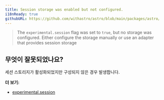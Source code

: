 ```yaml
---
title: Session storage was enabled but not configured.
i18nReady: true
githubURL: https://github.com/withastro/astro/blob/main/packages/astro/src/core/errors/errors-data.ts
---
```


> The `experimental.session` flag was set to `true`, but no storage was configured. Either configure the storage manually or use an adapter that provides session storage

## 무엇이 잘못되었나요?
세션 스토리지가 활성화되었지만 구성되지 않은 경우 발생합니다.

**더 보기:**
-  [experimental.session](/ko/reference/experimental-flags/sessions/)
